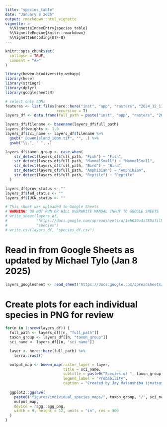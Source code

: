 ```yaml
---
title: "species_table"
date: "January 8 2025"
output: rmarkdown::html_vignette
vignette: >
  %\VignetteIndexEntry{species_table}
  %\VignetteEngine{knitr::rmarkdown}
  %\VignetteEncoding{UTF-8}
---
```


```r
knitr::opts_chunk$set(
  collapse = TRUE,
  comment = "#>"
)
```

```r
library(bowen.biodiversity.webapp)
library(here)
library(stringr)
library(dplyr)
library(googlesheets4)
```

```r
# select only SDMs
features <- list.files(here::here("inst", "app", "rasters", "2024_12_11_SDM_100m_Bowen_Island"),
                       recursive = T)
layers_df <- data.frame(full_path = paste("inst", "app", "rasters", "2024_12_11_SDM_100m_Bowen_Island", features, sep = "/"))

layers_df$filename <- basename(layers_df$full_path)
layers_df$weights <- 1.0
layers_df$sci_name <- layers_df$filename %>%
  gsub("_BowenIsland_100m.tif", "", .) %>%
  gsub("\\.", " ", .)

layers_df$taxon_group <- case_when(
    str_detect(layers_df$full_path, "Fish") ~ "Fish",
    str_detect(layers_df$full_path, "MammalSmall") ~ "MammalSmall",
    str_detect(layers_df$full_path, "Bird") ~ "Bird",
    str_detect(layers_df$full_path, "Amphibian") ~ "Amphibian",
    str_detect(layers_df$full_path, "Reptile") ~ "Reptile"
  )

layers_df$prov_status <- ""
layers_df$fed_status <- ""
layers_df$IUCN_status <- ""

# This sheet was uploaded to Google Sheets
# WARNING: DO NOT RUN OR WILL OVERWRITE MANUAL INPUT TO GOOGLE SHEETS
# write_sheet(layers_df,
#             "https://docs.google.com/spreadsheets/d/1ehO30w4i7EDafilNyRpq3sgc86fm8g_TmYMI4ql3qms/edit?usp=sharing",
#             "species")
# write.csv(layers_df, "species_df.csv")
```

# Read in from Google Sheets as updated by Michael Tylo (Jan 8 2025)
```r
layers_googlesheet <- read_sheet("https://docs.google.com/spreadsheets/d/1ehO30w4i7EDafilNyRpq3sgc86fm8g_TmYMI4ql3qms/edit?usp=sharing")
```

# Create plots for each individual species in PNG for review
```r
for(n in 1:nrow(layers_df)) {
  full_path <- layers_df[[n, "full_path"]]
  taxon_group <- layers_df[[n, "taxon_group"]]
  sci_name <- layers_df[[n, "sci_name"]]

  layer <- here::here(full_path) %>%
    terra::rast()

  output_map <- bowen_map(raster_layer = layer,
                          title = sci_name,
                          subtitle = paste0("Species of ", taxon_group, ". Species Distribution Model."),
                          legend_label = "Probability",
                          caption = "Created by Jay Matsushiba (jmatsush@sfu.ca) for Palen Lab. January 21 2025.")
  
  ggplot2::ggsave(
    paste0("figures/individual_species_maps/", taxon_group, "/", sci_name, ".png"),
    output_map,
    device = ragg::agg_png,
    width = 9, height = 12, units = "in", res = 300
  )
}

```


